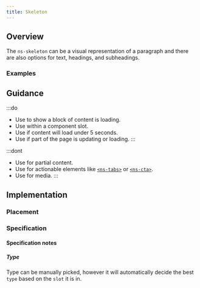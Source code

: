 ```yaml
---
title: Skeleton
---
```




## Overview

<CompDetails name={componentName} />

The `ns-skeleton` can be a visual representation of a paragraph and there are also options for text, headings, and subheadings.

### Examples

<Tabs>
  <TabItem label="Standard">
    <ExampleViewer type="standard" disableConfigure/>
  </TabItem>
  <TabItem label="Heading">
    <ExampleViewer type="heading" disableConfigure/>
  </TabItem>
  <TabItem label="Subheading">
    <ExampleViewer type="subheading" disableConfigure/>
  </TabItem>
  <TabItem label="Paragraph">
    <ExampleViewer type="paragraph" disableConfigure/>
  </TabItem>
  <TabItem label="Text">
    <ExampleViewer type="text" disableConfigure/>
  </TabItem>
</Tabs>

## Guidance

:::do
- Use to show a block of content is loading.
- Use within a component slot.
- Use if content will load under 5 seconds.
- Use if part of the page is updating or loading.
:::

:::dont
- Use for partial content.
- Use for actionable elements like [`<ns-tabs>`](/components/ns-tabs) or [`<ns-cta>`](/components/ns-cta).
- Use for media.
:::

## Implementation

### Placement

<Placement name={componentName} />

### Specification

<Specification name={componentName} />

#### Specification notes

##### Type

Type can be manually picked, however it will automatically decide the best `type` based on the `slot` it is in.

